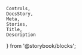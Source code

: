     Controls,
    DocsStory,
    Meta,
    Stories,
    Title,
    Description
} from '@storybook/blocks';

<Meta of={toolbarStories} />

<Title of={toolbarStories} />
<Description of={toolbarStories} />

<DocsStory of={toolbarStories.toolbar} expanded={false} />

# Usage Docs

## Mobile Usage

When the width available to the toolbar is insufficient to display all the toolbar items,
consider moving less important items to a `nimble-menu-button`.
The `nimble-toolbar` cannot detect this situation automatically, but applications can
do so using CSS media queries or container queries.

<DocsStory of={toolbarStories.mobileToolbar} expanded={false} />
